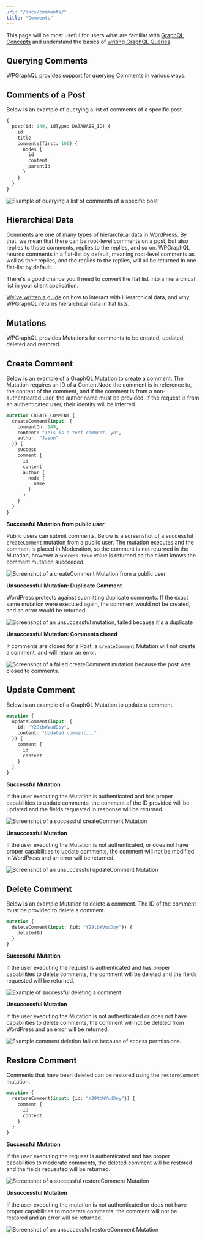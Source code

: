```yaml
---
uri: "/docs/comments/"
title: "Comments"
---
```


This page will be most useful for users what are familiar with [GraphQL Concepts](/docs/intro-to-graphql/) and understand the basics of [writing GraphQL Queries](/docs/intro-to-graphql/#queries-and-mutation).

## Querying Comments

WPGraphQL provides support for querying Comments in various ways.

## Comments of a Post

Below is an example of querying a list of comments of a specific post. 

```graphql
{
  post(id: 149, idType: DATABASE_ID) {
    id
    title
    comments(first: 100) {
      nodes {
        id
        content
        parentId
      }
    }
  }
}
```

![Example of querying a list of comments of a specific post](/comments-query-post.png)

## Hierarchical Data

Comments are one of many types of hierarchical data in WordPress. By that, we mean that there can be root-level comments on a post, but also replies to those comments, replies to the replies, and so on. WPGraphQL returns comments in a flat-list by default, meaning root-level comments as well as their replies, and the replies to the replies, will all be returned in one flat-list by default. 

There's a good chance you'll need to convert the flat list into a hierarchical list in your client application. 

[We've written a guide](/docs/hierarchical-data/) on how to interact with Hierarchical data, and why WPGraphQL returns hierarchical data in flat lists.

## Mutations

WPGraphQL provides Mutations for comments to be created, updated, deleted and restored.

## Create Comment

Below is an example of a GraphQL Mutation to create a comment. The Mutation requires an ID of a ContentNode the comment is in reference to, the content of the comment, and if the comment is from a non-authenticated user, the author name must be provided. If the request is from an authenticated user, their identity will be inferred.

```graphql
mutation CREATE_COMMENT {
  createComment(input: {
    commentOn: 149, 
    content: "This is a test comment, yo", 
    author: "Jason"
  }) {
    success
    comment {
      id
      content
      author {
        node {
          name
        }
      }
    }
  }
}
```

**Successful Mutation from public user**

Public users can submit comments. Below is a screenshot of a successful `createComment` mutation from a public user. The mutation executes and the comment is placed in Moderation, so the comment is not returned in the Mutation, however a `success:true` value is returned so the client knows the comment mutation succeeded.

![Screenshot of a createComment Mutation from a public user](/comments-mutation-public-user.png)

**Unsuccessful Mutation: Duplicate Comment**

WordPress protects against submitting duplicate comments. If the exact same mutation were executed again, the comment would not be created, and an error would be returned.

![Screenshot of an unsuccessful mutation, failed because it's a duplicate](/comments-mutation-duplicate-error.png)

**Unsuccessful Mutation: Comments closed**

If comments are closed for a Post, a `createComment` Mutation will not create a comment, and will return an error. 

![Screenshot of a failed createComment mutation because the post was closed to comments.](/comments-mutation-closed-failure.png)

## Update Comment

Below is an example of a GraphQL Mutation to update a comment. 

```graphql
mutation {
  updateComment(input: {
    id: "Y29tbWVudDoy", 
    content: "Updated comment..."
  }) {
    comment {
      id
      content
    }
  }
}
```

**Successful Mutation**

If the user executing the Mutation is authenticated and has proper capabilities to update comments, the comment of the ID provided will be updated and the fields requested in response will be returned. 

![Screenshot of a successful createComment Mutation](/comments-mutation-success.png)

**Unsuccessful Mutation**

If the user executing the Mutation is not authenticated, or does not have proper capabilities to update comments, the comment will not be modified in WordPress and an error will be returned. 

![Screenshot of an unsuccessful updateComment Mutation](/comments-mutation-not-allowed.png)

## Delete Comment

Below is an example Mutation to delete a comment. The ID of the comment must be provided to delete a comment. 

```graphql
mutation {
  deleteComment(input: {id: "Y29tbWVudDoy"}) {
    deletedId
  }
}
```

**Successful Mutation**

If the user executing the request is authenticated and has proper capabilities to delete comments, the comment will be deleted and the fields requested will be returned.

![Example of successful deleting a comment](/comments-mutation-delete.png)

**Unsuccessful Mutation**

If the user executing the Mutation is not authenticated or does not have capabilities to delete comments, the comment will not be deleted from WordPress and an error will be returned.

![Example comment deletion failure because of access permissions.](/comments-mutation-delete-denied.png)

## Restore Comment

Comments that have been deleted can be restored using the `restoreComment` mutation.

```graphql
mutation {
  restoreComment(input: {id: "Y29tbWVudDoy"}) {
    comment {
      id
      content
    }
  }
}
```

**Successful Mutation**

If the user executing the request is authenticated and has proper capabilities to moderate comments, the deleted comment will be restored and the fields requested will be returned.

![Screenshot of a successful restoreComment Mutation](/comments-mutation-restore-success.png)

**Unsuccessful Mutation**

If the user executing the mutation is not authenticated or does not have proper capabilities to moderate comments, the comment will not be restored and an error will be returned.

![Screenshot of an unsuccessful restoreComment Mutation](/comments-mutation-restore-not-allowed.png)
